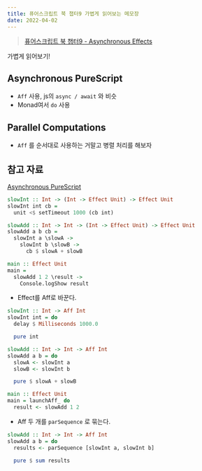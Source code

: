 ```yaml
---
title: 퓨어스크립트 북 챕터9 가볍게 읽어보는 메모장
date: 2022-04-02
---
```


> [퓨어스크립트 북 챕터9 - Asynchronous Effects](https://book.purescript.org/chapter9.html)

가볍게 읽어보기!

## Asynchronous PureScript

- `Aff` 사용,  js의 `async / await` 와 비슷
- Monad여서 `do` 사용


## Parallel Computations

- `Aff` 를 순서대로 사용하는 거말고 병렬 처리를 해보자


## 참고 자료

[Asynchronous PureScript](https://blog.drewolson.org/asynchronous-purescript)

```purescript
slowInt :: Int -> (Int -> Effect Unit) -> Effect Unit
slowInt int cb =
  unit <$ setTimeout 1000 (cb int)

slowAdd :: Int -> Int -> (Int -> Effect Unit) -> Effect Unit
slowAdd a b cb =
  slowInt a \slowA ->
    slowInt b \slowB ->
      cb $ slowA + slowB

main :: Effect Unit
main =
  slowAdd 1 2 \result ->
    Console.logShow result
```

- Effect를 Aff로 바꾼다.

```purescript
slowInt :: Int -> Aff Int
slowInt int = do
  delay $ Milliseconds 1000.0

  pure int

slowAdd :: Int -> Int -> Aff Int
slowAdd a b = do
  slowA <- slowInt a
  slowB <- slowInt b

  pure $ slowA + slowB

main :: Effect Unit
main = launchAff_ do
  result <- slowAdd 1 2
```

- Aff 두 개를 `parSequence` 로 묶는다.

```purescript
slowAdd :: Int -> Int -> Aff Int
slowAdd a b = do
  results <- parSequence [slowInt a, slowInt b]

  pure $ sum results
```
